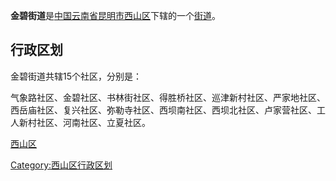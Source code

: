 {{中国乡级行政区
| 行政区全称 = 金碧街道
| 景观照片文件名 =
| 景观照片描述 =
| 汉语拼音 =
| 通用拼音 =
| 注音符號 =
| 其它标音类型1 =
| 其它标音1 =
| 其它标音类型2 =
| 其它标音2 =
| 其它语言类型1 =
| 其它语言地名1 =
| 其它语言类型2 =
| 其它语言地名2 =
| 上级行政区 = [[云南省|云南省]][[昆明市|昆明市]][[西山区|西山区]]
| 行政区类别 = [[街道|街道]]
| 行政区划代码 =530112003
| 地理坐标 =
| 总面积 =4.44[[平方千米|平方千米]]
| 户籍人口 =
| 户籍人口年份 =
| 常住人口 =20.24万
| 常住人口年份 =
| 人口密度 =
| 行政区划 =
| 官方网站 =
| 政府驻地 =西昌路
| 邮政编码 =
| 毗邻行政区 =
| 位置图文件名 =
| 位置图描述 =
}}
'''金碧街道'''是[[中华人民共和国|中国]][[云南省|云南省]][[昆明市|昆明市]][[西山区|西山区]]下辖的一个[[街道|街道]]。

== 行政区划 ==

金碧街道共辖15个社区，分别是：

气象路社区、金碧社区、书林街社区、得胜桥社区、巡津新村社区、严家地社区、西岳庙社区、复兴社区、弥勒寺社区、西坝南社区、西坝北社区、卢家营社区、工人新村社区、河南社区、立夏社区。

{{云南行政区划小作品}}
{{昆明市西山区行政区划}}
[[Category:西山区行政区划|Category:西山区行政区划]]
[[category:昆明市街道|西山区]]